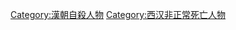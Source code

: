 {{DEFAULTSORT:X西漢自殺人物}}
[[Category:漢朝自殺人物|Category:漢朝自殺人物]]
[[Category:西汉非正常死亡人物‎|Category:西汉非正常死亡人物‎]]